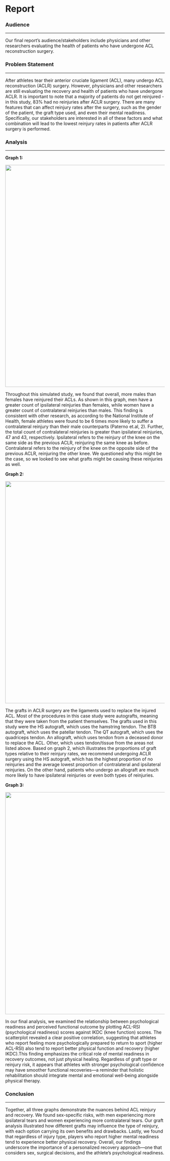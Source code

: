 # Report {.unnumbered}

### Audience

------------------------------------------------------------------------

Our final report’s audience/stakeholders include physicians and other researchers evaluating the health of patients who have undergone ACL reconstruction surgery.

### Problem Statement

------------------------------------------------------------------------

After athletes tear their anterior cruciate ligament (ACL), many undergo ACL reconstruction (ACLR) surgery. However, physicians and other researchers are still evaluating the recovery and health of patients who have undergone ACLR. It is important to note that a majority of patients do not get reinjured - in this study, 83% had no reinjuries after ACLR surgery. There are many features that can affect reinjury rates after the surgery, such as the gender of the patient, the graft type used, and even their mental readiness. Specifically, our stakeholders are interested in all of these factors and what combination will lead to the lowest reinjury rates in patients after ACLR surgery is performed.

### Analysis

------------------------------------------------------------------------

**Graph 1:**

![](images/Graph1.png){width=700}

Throughout this simulated study, we found that overall, more males than females have reinjured their ACLs. As shown in this graph, men have a greater count of ipsilateral reinjuries than females, while women have a greater count of contralateral reinjuries than males. This finding is consistent with other research, as according to the National Institute of Health, female athletes were found to be 6 times more likely to suffer a contralateral reinjury than their male counterparts (Paterno et.al, 2). Further, the total count of contralateral reinjuries is greater than ipsilateral reinjuries, 47 and 43, respectively. Ipsilateral refers to the reinjury of the knee on the same side as the previous ACLR, reinjuring the same knee as before. Contralateral refers to the reinjury of the knee on the opposite side of the previous ACLR, reinjuring the other knee. We questioned why this might be the case, so we looked to see what grafts might be causing these reinjuries as well.

**Graph 2:**

![](images/Graph2.png){width=700}

The grafts in ACLR surgery are the ligaments used to replace the injured ACL. Most of the procedures in this case study were autografts, meaning that they were taken from the patient themselves. The grafts used in this study were the HS autograft, which uses the hamstring tendon. The BTB autograft, which uses the patellar tendon. The QT autograft, which uses the quadriceps tendon. An allograft, which uses tendon from a deceased donor to replace the ACL. Other, which uses tendon/tissue from the areas not listed above. Based on graph 2, which illustrates the proportions of graft types relative to their reinjury rates, we recommend undergoing ACLR surgery using the HS autograft, which has the highest proportion of no reinjuries and the average lowest proportion of contralateral and ipsilateral reinjuries. On the other hand, patients who undergo an allograft are much more likely to have ipsilateral reinjuries or even both types of reinjuries.

**Graph 3:**

![](images/Graph3.png){width=700}

In our final analysis, we examined the relationship between psychological readiness and perceived functional outcome by plotting ACL-RSI (psychological readiness) scores against IKDC (knee function) scores. The scatterplot revealed a clear positive correlation, suggesting that athletes who report feeling more psychologically prepared to return to sport (higher ACL-RSI) also tend to report better physical function and recovery (higher IKDC).This finding emphasizes the critical role of mental readiness in recovery outcomes, not just physical healing. Regardless of graft type or reinjury risk, it appears that athletes with stronger psychological confidence may have smoother functional recoveries—a reminder that holistic rehabilitation should integrate mental and emotional well-being alongside physical therapy.

### Conclusion

------------------------------------------------------------------------

Together, all three graphs demonstrate the nuances behind ACL reinjury and recovery. We found sex-specific risks, with men experiencing more ipsilateral tears and women experiencing more contralateral tears. Our graft analysis illustrated how different grafts may influence the type of reinjury, with each option carrying its own benefits and drawbacks. Lastly, we found that regardless of injury type, players who report higher mental readiness tend to experience better physical recovery. Overall, our findings underscore the importance of a personalized recovery approach—one that considers sex, surgical decisions, and the athlete's psychological readiness.